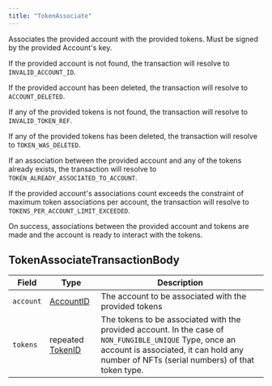 ---
title: "TokenAssociate"
---


Associates the provided account with the provided tokens. Must be signed by the provided Account's key.

If the provided account is not found, the transaction will resolve to `INVALID_ACCOUNT_ID`.

If the provided account has been deleted, the transaction will resolve to `ACCOUNT_DELETED`.

If any of the provided tokens is not found, the transaction will resolve to `INVALID_TOKEN_REF`.

If any of the provided tokens has been deleted, the transaction will resolve to `TOKEN_WAS_DELETED`.

If an association between the provided account and any of the tokens already exists, the transaction will resolve to `TOKEN_ALREADY_ASSOCIATED_TO_ACCOUNT`.

If the provided account's associations count exceeds the constraint of maximum token associations per account, the transaction will resolve to `TOKENS_PER_ACCOUNT_LIMIT_EXCEEDED`.

On success, associations between the provided account and tokens are made and the account is ready to interact with the tokens.

## TokenAssociateTransactionBody

| Field     | Type                                                                                            | Description                                                                                                                                                                                          |
| --------- | ----------------------------------------------------------------------------------------------- | ---------------------------------------------------------------------------------------------------------------------------------------------------------------------------------------------------- |
| `account` | [AccountID](/hedera/sdks-and-apis/hedera-api/basic-types/accountid)      | The account to be associated with the provided tokens                                                                                                                                                |
| `tokens`  | repeated [TokenID](/hedera/sdks-and-apis/hedera-api/basic-types/tokenid) | The tokens to be associated with the provided account. In the case of `NON_FUNGIBLE_UNIQUE` Type, once an account is associated, it can hold any number of NFTs (serial numbers) of that token type. |
